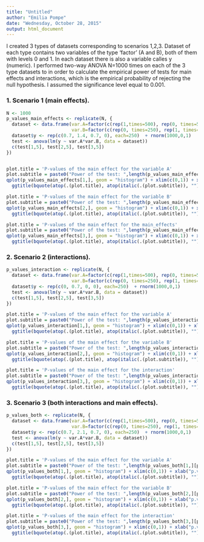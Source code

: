 ```yaml
---
title: "Untitled"
author: "Emilia Pompe"
date: "Wednesday, October 28, 2015"
output: html_document
---
```

I created 3 types of datasets corresponding to scenarios 1,2,3. Dataset of each type contains two variables of the type 'factor' (A and B), both of them with levels 0 and 1. In each dataset there is also a variable calles y (numeric). I performed two-way ANOVA N=1000 times on each of the 3 type datasets to in order to calculate the empirical power of tests for main effects and interactions, which is the empirical probability of rejecting the null hypothesis. I assumed the significance level equal to 0.001.

### 1. Scenario 1 (main effects).


```r
N <- 1000
p_values_main_effects <- replicate(N, {
  dataset <- data.frame(var.A=factor(c(rep(1,times=500), rep(0, times=500))),
                        var.B=factor(c(rep(0, times=250), rep(1, times=500), rep(0, times=250))))
  dataset$y <- rep(c(0.7, 1.4, 0.7, 0), each=250)  + rnorm(1000,0,1)
  test <- anova(lm(y ~ var.A*var.B, data = dataset))
  c(test[1,5], test[2,5], test[3,5])
})


plot.title = 'P-values of the main effect for the variable A'
plot.subtitle = paste0("Power of the test: ",length(p_values_main_effects[1,][p_values_main_effects[1,] < 0.001])/N)
qplot(p_values_main_effects[1,], geom = "histogram") + xlim(c(0,1)) + xlab("p.values")+
  ggtitle(bquote(atop(.(plot.title), atop(italic(.(plot.subtitle)), "")))) 

plot.title = 'P-values of the main effect for the variable B'
plot.subtitle = paste0("Power of the test: ",length(p_values_main_effects[2,][p_values_main_effects[2,] < 0.001])/N)
qplot(p_values_main_effects[2,], geom = "histogram") + xlim(c(0,1)) + xlab("p.values")+
  ggtitle(bquote(atop(.(plot.title), atop(italic(.(plot.subtitle)), "")))) 

plot.title = 'P-values of the main effect for the main_effects'
plot.subtitle = paste0("Power of the test: ",length(p_values_main_effects[3,][p_values_main_effects[3,] < 0.001])/N)
qplot(p_values_main_effects[3,], geom = "histogram") + xlim(c(0,1)) + xlab("p.values")+
  ggtitle(bquote(atop(.(plot.title), atop(italic(.(plot.subtitle)), "")))) 

```
### 2. Scenario 2 (interactions).
```r
p_values_interaction <- replicate(N, {
  dataset <- data.frame(var.A=factor(c(rep(1,times=500), rep(0, times=500))),
                        var.B=factor(c(rep(0, times=250), rep(1, times=500), rep(0, times=250))))
  dataset$y <- rep(c(0, 0.7, 0, 0), each=250)  + rnorm(1000,0,1)
  test <- anova(lm(y ~ var.A*var.B, data = dataset))
  c(test[1,5], test[2,5], test[3,5])
})

plot.title = 'P-values of the main effect for the variable A'
plot.subtitle = paste0("Power of the test: ",length(p_values_interaction[1,][p_values_interaction[1,] < 0.001])/N)
qplot(p_values_interaction[1,], geom = "histogram") + xlim(c(0,1)) + xlab("p.values")+
  ggtitle(bquote(atop(.(plot.title), atop(italic(.(plot.subtitle)), "")))) 

plot.title = 'P-values of the main effect for the variable B'
plot.subtitle = paste0("Power of the test: ",length(p_values_interaction[2,][p_values_interaction[2,] < 0.001])/N)
qplot(p_values_interaction[2,], geom = "histogram") + xlim(c(0,1)) + xlab("p.values")+
  ggtitle(bquote(atop(.(plot.title), atop(italic(.(plot.subtitle)), "")))) 

plot.title = 'P-values of the main effect for the interaction'
plot.subtitle = paste0("Power of the test: ",length(p_values_interaction[3,][p_values_interaction[3,] < 0.001])/N)
qplot(p_values_interaction[3,], geom = "histogram") + xlim(c(0,1)) + xlab("p.values")+
  ggtitle(bquote(atop(.(plot.title), atop(italic(.(plot.subtitle)), "")))) 

```


### 3. Scenario 3 (both interactions and main effects).
```r
p_values_both <- replicate(N, {
  dataset <- data.frame(var.A=factor(c(rep(1,times=500), rep(0, times=500))),
                        var.B=factor(c(rep(0, times=250), rep(1, times=500), rep(0, times=250))))
  dataset$y <- rep(c(0.7, 2.1, 0.7, 0), each=250)  + rnorm(1000,0,1)
  test <- anova(lm(y ~ var.A*var.B, data = dataset))
  c(test[1,5], test[2,5], test[3,5])
})

plot.title = 'P-values of the main effect for the variable A'
plot.subtitle = paste0("Power of the test: ",length(p_values_both[1,][p_values_both[1,] < 0.001])/N)
qplot(p_values_both[1,], geom = "histogram") + xlim(c(0,1)) + xlab("p.values")+
  ggtitle(bquote(atop(.(plot.title), atop(italic(.(plot.subtitle)), "")))) 

plot.title = 'P-values of the main effect for the variable B'
plot.subtitle = paste0("Power of the test: ",length(p_values_both[2,][p_values_both[2,] < 0.001])/N)
qplot(p_values_both[2,], geom = "histogram") + xlim(c(0,1)) + xlab("p.values")+
  ggtitle(bquote(atop(.(plot.title), atop(italic(.(plot.subtitle)), "")))) 

plot.title = 'P-values of the main effect for the interaction'
plot.subtitle = paste0("Power of the test: ",length(p_values_both[3,][p_values_both[3,] < 0.001])/N)
qplot(p_values_both[3,], geom = "histogram") + xlim(c(0,1)) + xlab("p.values")+
  ggtitle(bquote(atop(.(plot.title), atop(italic(.(plot.subtitle)), "")))) 

```


